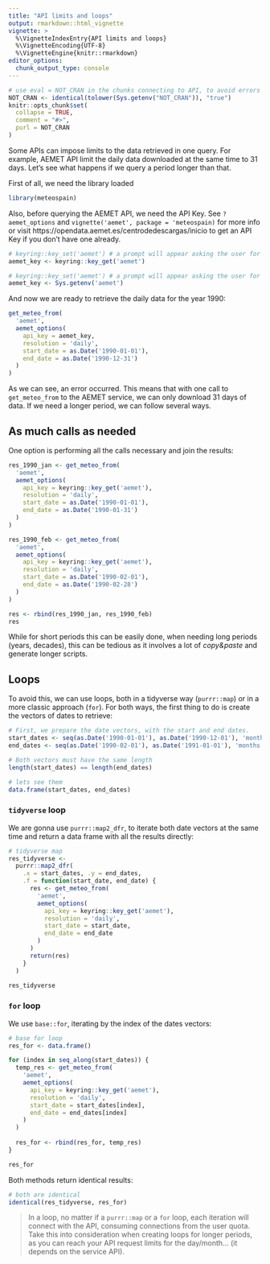 ```yaml
---
title: "API limits and loops"
output: rmarkdown::html_vignette
vignette: >
  %\VignetteIndexEntry{API limits and loops}
  %\VignetteEncoding{UTF-8}
  %\VignetteEngine{knitr::rmarkdown}
editor_options: 
  chunk_output_type: console
---
```


```r
# use eval = NOT_CRAN in the chunks connecting to API, to avoid errors or warnings in CRAN checks
NOT_CRAN <- identical(tolower(Sys.getenv("NOT_CRAN")), "true")
knitr::opts_chunk$set(
  collapse = TRUE,
  comment = "#>",
  purl = NOT_CRAN
)
```

Some APIs can impose limits to the data retrieved in one query. For example, AEMET API limit the daily data
downloaded at the same time to 31 days. Let's see what happens if we query a period longer than that.

First of all, we need the library loaded

```r
library(meteospain)
```

Also, before querying the AEMET API, we need the API Key. See `?aemet_options` and
`vignette('aemet', package = 'meteospain)` for more info or visit
https://opendata.aemet.es/centrodedescargas/inicio to get an API Key if you don't have one already.

```r
# keyring::key_set('aemet') # a prompt will appear asking the user for the key
aemet_key <- keyring::key_get('aemet')
```

```r
# keyring::key_set('aemet') # a prompt will appear asking the user for the key
aemet_key <- Sys.getenv('aemet')
```

And now we are ready to retrieve the daily data for the year 1990:

```r
get_meteo_from(
  'aemet',
  aemet_options(
    api_key = aemet_key,
    resolution = 'daily',
    start_date = as.Date('1990-01-01'),
    end_date = as.Date('1990-12-31')
  )
)
```

As we can see, an error occurred. This means that with one call to `get_meteo_from` to the AEMET service,
we can only download 31 days of data. If we need a longer period, we can follow several ways.

## As much calls as needed

One option is performing all the calls necessary and join the results:

```r
res_1990_jan <- get_meteo_from(
  'aemet',
  aemet_options(
    api_key = keyring::key_get('aemet'),
    resolution = 'daily',
    start_date = as.Date('1990-01-01'),
    end_date = as.Date('1990-01-31')
  )
)

res_1990_feb <- get_meteo_from(
  'aemet',
  aemet_options(
    api_key = keyring::key_get('aemet'),
    resolution = 'daily',
    start_date = as.Date('1990-02-01'),
    end_date = as.Date('1990-02-28')
  )
)

res <- rbind(res_1990_jan, res_1990_feb)
res
```

While for short periods this can be easily done, when needing long periods (years, decades), this can be
tedious as it involves a lot of *copy&paste* and generate longer scripts.  

## Loops

To avoid this, we can use loops, both in a tidyverse way (`purrr::map`) or in a more classic approach (`for`).
For both ways, the first thing to do is create the vectors of dates to retrieve:

```r
# First, we prepare the date vectors, with the start and end dates.
start_dates <- seq(as.Date('1990-01-01'), as.Date('1990-12-01'), 'months')
end_dates <- seq(as.Date('1990-02-01'), as.Date('1991-01-01'), 'months') - 1

# Both vectors must have the same length
length(start_dates) == length(end_dates)

# lets see them
data.frame(start_dates, end_dates)
```

### `tidyverse` loop

We are gonna use `purrr::map2_dfr`, to iterate both date vectors at the same time and return a data frame
with all the results directly:

```r
# tidyverse map
res_tidyverse <-
  purrr::map2_dfr(
    .x = start_dates, .y = end_dates,
    .f = function(start_date, end_date) {
      res <- get_meteo_from(
        'aemet',
        aemet_options(
          api_key = keyring::key_get('aemet'),
          resolution = 'daily',
          start_date = start_date,
          end_date = end_date
        )
      )
      return(res)
    }
  )

res_tidyverse
```

### `for` loop

We use `base::for`, iterating by the index of the dates vectors:

```r
# base for loop
res_for <- data.frame()

for (index in seq_along(start_dates)) {
  temp_res <- get_meteo_from(
    'aemet',
    aemet_options(
      api_key = keyring::key_get('aemet'),
      resolution = 'daily',
      start_date = start_dates[index],
      end_date = end_dates[index]
    )
  )
  
  res_for <- rbind(res_for, temp_res)
}

res_for
```


Both methods return identical results:

```r
# both are identical
identical(res_tidyverse, res_for)
```


  > In a loop, no matter if a `purrr::map` or a `for` loop, each iteration will connect with the API, consuming
  connections from the user quota. Take this into consideration when creating loops for longer periods, as you
  can reach your API request limits for the day/month... (it depends on the service API).
